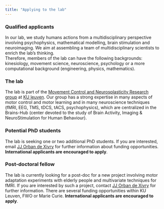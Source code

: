 ```yaml
---
title: "Applying to the lab"
---
```


### <i class="fa fa-arrow-circle-right" ></i> Qualified applicants
In our lab, we study humans actions from a multidisciplinary perspective involving psychophysics, mathematical modelling, brain stimulation and neuroimaging. We aim at assembling a team of multidisciplinary scientists to enrich the lab's thinking.
<br>
Therefore, members of the lab can have the following backgrounds: kinesiology, movement science, neuroscience, psychology or a more computational background (engineering, physics, mathematics).
<br>

### <i class="fa fa-arrow-circle-right" ></i> The lab
The lab is part of the [Movement Control and Neurosplasticity Research group](https://gbiomed.kuleuven.be/english/research/50000737/groups/50487173) at [KU leuven](www.kuleuven.be). Our group has a strong expertise in many aspects of motor control and motor learning and in many neuroscience techniques (fMRI, EEG, TMS, tDCS, tACS, psychophysics), which are centralized in the Brains-Hub (center devoted to the study of Brain Activity, Imaging & NeuroStimulation for Human Behaviour).
<br>

### <i class="fa fa-arrow-circle-right" ></i> Potential PhD students
The lab is seeking one or two additional PhD students. If you are interested, email <i class="fa fa-at"></i>  [JJ Orban de Xivry](mailto:jj.orban@kuleuven.be) for further information about funding opportunities. __International applicants are encouraged to apply__.
<br>

### <i class="fa fa-arrow-circle-right" ></i> Post-doctoral fellow
The lab is currently looking for a post-doc for a new project involving motor adaptation experiments with elderly people and multivariate techniques for fMRI. If you are interested by such a project, contact <i class="fa fa-at"></i> [JJ Orban de Xivry]((mailto:jj.orban@kuleuven.be)) for further information. There are several funding opportunities within KU Leuven, FWO or Marie Curie. __International applicants are encouraged to apply__.